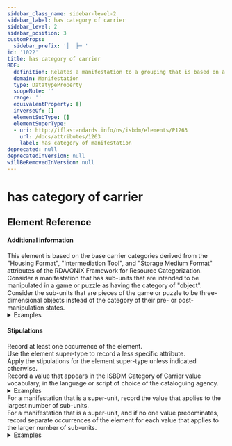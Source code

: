 ```yaml
---
sidebar_class_name: sidebar-level-2
sidebar_label: has category of carrier
sidebar_level: 2
sidebar_position: 3
customProps:
  sidebar_prefix: '│  ├─ '
id: '1022'
title: has category of carrier
RDF:
  definition: Relates a manifestation to a grouping that is based on a combination of the type of intermediation device required to access the content, the housing format, and the storage medium format of the manifestation.
  domain: Manifestation
  type: DatatypeProperty
  scopeNote: ''
  range: ''
  equivalentProperty: []
  inverseOf: []
  elementSubType: []
  elementSuperType:
  - uri: http://iflastandards.info/ns/isbdm/elements/P1263
    url: /docs/attributes/1263
    label: has category of manifestation
deprecated: null
deprecatedInVersion: null
willBeRemovedInVersion: null
---
```

# has category of carrier

## Element Reference
<ElementReference frontMatter={frontMatter} />

#### Additional information

<div className="guid">
This element is based on the base carrier categories derived from the "Housing Format", "Intermediation Tool", and "Storage Medium Format" attributes of the <OutLink href="https://www.rdatoolkit.org/archivedsite/docs/5chair10.pdf">RDA/ONIX Framework for Resource Categorization</OutLink>.
</div>

<div className="guid">
Consider a manifestation that has sub-units that are intended to be manipulated in a game or puzzle as having the category of "object". Consider the sub-units that are pieces of the game or puzzle to be three-dimensional objects instead of the category of their pre- or post-manipulation states.
<details>
  <summary>Examples</summary>

    | Property | Value |
    |:---------|:------|
    | has category of carrier | "object" |

    *[Full example: <InLink href="/docs/fullex/fx068">Library (2022; Corner Piece Puzzles; object)</InLink>.]*
</details>
</div>

#### Stipulations

<div className="stip">
  Record at least one occurrence of the element.
</div>

<div className="stip">
  Use the element super-type to record a less specific attribute.
</div>

<div className="stip">
  Apply the stipulations for the element super-type unless indicated otherwise.
</div>

<div className="stip">
  Record a value that appears in the <InLink href="/docs/ves/1022">ISBDM Category of Carrier value vocabulary</InLink>, in the language or script of choice of the cataloguing agency.

  <details>
  <summary>Examples</summary>

  | Property | Value |
  |:---------|:------|
  | has category of carrier | "disque informatique" |

  *[Full example: <InLink href="/docs/fullex/fx040">Algerie a travers les ages (2000; Cerist; disque informatique; version française</InLink>. The language of cataloguing is French.]*
  </details>
</div>

<div className="stip">
  For a manifestation that is a super-unit, record the value that applies to the largest number of sub-units.
</div>

<div className="stip">
  For a manifestation that is a super-unit, and if no one value predominates, record separate occurrences of the element for each value that applies to the larger number of sub-units.

  <details>
  <summary>Examples</summary>

  | Property | Value |
  |:---------|:------|
  | has category of carrier | "volume" |
  | has category of carrier | "audio disc" |

  *[Full example: <InLink href="/docs/fullex/fx032">Mojo 357 (2023; H Bauer Publishing Ltd.; volume + audio disc)</InLink>.]*
  </details>
</div>
